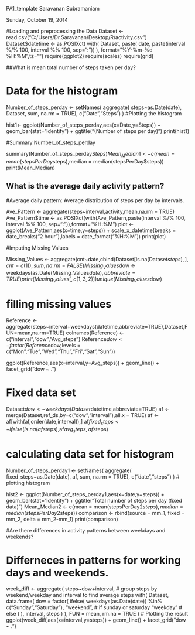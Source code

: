 PA1_template
Saravanan Subramaniam

Sunday, October 19, 2014

#Loading and preprocessing the Data
Dataset <- read.csv("C:/Users/Dr.Saravanan/Desktop/R/activity.csv")
Dataset$datetime <- as.POSIXct(
  with(
    Dataset,
    paste(
      date,
      paste(interval %/% 100, interval %% 100, sep=":"))
  ),
  format="%Y-%m-%d %H:%M",tz="")
require(ggplot2)
require(scales)
require(grid)

##What is mean total number of steps taken per day?

# Data for the histogram

Number_of_steps_perday <- setNames(
  aggregate(
    steps~as.Date(date),
    Dataset,
    sum,
    na.rm = TRUE),
  c("Date","Steps")
)
#Plotting the histogram

hist1<- ggplot(Number_of_steps_perday,aes(x=Date,y=Steps)) + 
  geom_bar(stat="identity") + 
  ggtitle("(Number of steps per day)")
print(hist1)

#Summary Number_of_steps_perday 

summary(Number_of_steps_perday$Steps)
Mean_Median1 <- c(mean = mean(stepsPerDay$steps),median = median(stepsPerDay$steps))
print(Mean_Median)

## What is the average daily activity pattern?

#Average daily pattern: Average distribution of steps per day by intervals.

Ave_Pattern <- aggregate(steps~interval,activity,mean,na.rm = TRUE)
Ave_Pattern$time <- as.POSIXct(with(Ave_Pattern,paste(interval %/% 100, interval %% 100, sep=":")),format="%H:%M")
plot <- ggplot(Ave_Pattern,aes(x=time,y=steps))  + 
  scale_x_datetime(breaks = date_breaks("2 hour"),labels = date_format("%H:%M"))
print(plot)

#Imputing Missing Values

Missing_Values <- aggregate(cnt~date,cbind(Dataset[is.na(Dataset$steps),],cnt=c(1)),sum,na.rm = FALSE)
Missing_Values$dow <- weekdays(as.Date(Missing_Values$date),abbreviate=TRUE)
print(Missing_Values[,c(1,3,2)])
unique(Missing_Values$dow)

# filling missing values 

Reference <- aggregate(steps~interval+weekdays(datetime,abbreviate=TRUE),Dataset,FUN=mean,na.rm=TRUE)
colnames(Reference) <- c("interval","dow","Avg_steps")
Reference$dow <- factor(Reference$dow,levels = c("Mon","Tue","Wed","Thu","Fri","Sat","Sun"))

ggplot(Reference,aes(x=interval,y=Avg_steps)) + geom_line() + facet_grid("dow ~ .")

# Fixed data set

Dataset$dow <- weekdays(Dataset$datetime,abbreviate=TRUE)
af <- merge(Dataset,ref_ds,by=c("dow","interval"),all.x = TRUE)
af <- af[with(af,order(date,interval)),]
af$fixed_steps <- ifelse(is.na(af$steps),af$avg_steps,af$steps)

# calculating data set for histogram

Number_of_steps_perday1 <- setNames(
  aggregate(
    fixed_steps~as.Date(date),
    af,
    sum,
    na.rm = TRUE),
  c("date","steps")
)
# plotting histogram

hist2 <- ggplot(Number_of_steps_perday1,aes(x=date,y=steps)) + 
  geom_bar(stat="identity") + 
  ggtitle("Total number of steps per day (fixed data)")
Mean_Median2 <- c(mean = mean(stepsPerDay2$steps),median = median(stepsPerDay2$steps))
comparison <- rbind(source = mm_1, fixed = mm_2, delta = mm_2-mm_1)
print(comparison)

#Are there differences in activity patterns between weekdays and weekends?

# Differneces in patterns for working days and weekends.

week_diff <- aggregate(
  steps~dow+interval,  # group steps by weekend/weekday and interval to find average steps 
  with(
    Dataset,
    data.frame(
      dow = factor(
        ifelse(
          weekdays(as.Date(date)) %in% c("Sunday","Saturday"),
          "weekend",  # if sunday or saturday
          "weekday"   # else
        )
      ),
      interval,
      steps
    )
  ),
  FUN = mean,
  rm.na = TRUE
)
# Plotting the result
ggplot(week_diff,aes(x=interval,y=steps)) + geom_line() + facet_grid("dow ~ .")
